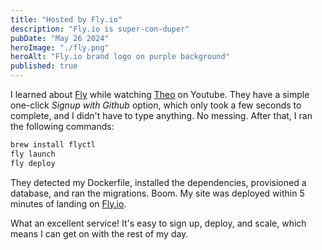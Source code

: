 ```yaml
---
title: "Hosted by Fly.io"
description: "Fly.io is super-con-duper"
pubDate: "May 26 2024"
heroImage: "./fly.png"
heroAlt: "Fly.io brand logo on purple background"
published: true
---
```


I learned about [Fly](Fly) while watching [Theo](https://www.youtube.com/@t3dotgg) on Youtube.
They have a simple one-click _Signup with Github_ option, which only took a few seconds to complete,
and I didn't have to type anything. No messing. After that, I ran the following commands:

```bash
brew install flyctl
fly launch
fly deploy
```

They detected my Dockerfile, installed the dependencies, provisioned a database, and ran the migrations.
Boom. My site was deployed within 5 minutes of landing on [Fly.io](https://fly.io/).

What an excellent service! It's easy to sign up, deploy, and scale, which means I can get on with the rest of my day.